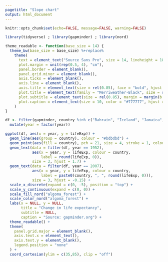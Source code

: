 ```yaml
---
pagetitle: "Slope chart"
output: html_document
---
```


```r
knitr::opts_chunk$set(echo=FALSE, message=FALSE, warning=FALSE)
```

```r
library(tidyverse) ; library(gapminder) ; library(nord)

theme_readable <- function(base_size = 14) {
  theme_bw(base_size = base_size) %+replace%
    theme(
      text = element_text("Source Sans Pro", size = 14, lineheight = 18),
      plot.margin = unit(rep(0.5, 4), "cm"),
      panel.border = element_blank(),
      panel.grid.minor = element_blank(),
      axis.ticks = element_blank(),
      axis.line = element_blank(),
      axis.title = element_text(size = rel(0.85), face = "bold", hjust = 1),
      plot.title = element_text(family = "Merriweather-Black", size = rel(1), lineheight = 22, hjust = 0.5, margin = margin(b = 20)),
      plot.subtitle = element_text(size = rel(0.85), margin = margin(b = 10), hjust = 0),
      plot.caption = element_text(size = 10, color = "#777777", hjust = 1, margin = margin(t = 15))
    )
}

df <- filter(gapminder, country %in% c("Bahrain", "Iceland", "Jamaica", "Madagascar") & year %in% c(1952, 2007)) %>% 
  mutate(year = factor(year))

ggplot(df, aes(x = year, y = lifeExp)) +
  geom_line(aes(group = country), colour = "#bdbdbd") +
  geom_point(aes(fill = country), pch = 21, size = 4, stroke = 1, colour = "white") +
  geom_text(data = filter(df, year == 1952), 
            aes(x = year, y = lifeExp, colour = country, 
                label = round(lifeExp, 0)), 
            size = 3, hjust = 1.7) +
  geom_text(data = filter(df, year == 2007), 
            aes(x = year, y = lifeExp, colour = country, 
                label = paste0(country, ", ", round(lifeExp, 0))), 
            size = 3, hjust = -0.15) +
  scale_x_discrete(expand = c(0, -5), position = "top") +
  scale_y_continuous(expand = c(0, 0)) +
  scale_fill_nord("algoma_forest") +
  scale_color_nord("algoma_forest") +
  labs(x = NULL, y = NULL,
       title = "Change in life expectancy",
       subtitle = NULL,
       caption = "Source: gapminder.org") +
  theme_readable() +
  theme(
    panel.grid.major = element_blank(),
    axis.text.x = element_text(),
    axis.text.y = element_blank(),
    legend.position = "none"
  ) +
  coord_cartesian(ylim = c(35,85), clip = "off") 
```
